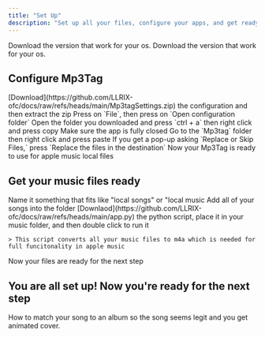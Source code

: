 ```yaml
---
title: "Set Up"
description: "Set up all your files, configure your apps, and get ready"
---
```


<Card title="Requirments" icon="download">
  <Card title="Mp3Tag" icon="tag" iconType="regular" href="https://www.mp3tag.de/en/download.html">
    Download the version that work for your os.
  </Card>
  <Card title="Apple Music App" icon="music" href="https://music.apple.com">
    Download the version that work for your os.
  </Card>
</Card>

## Configure Mp3Tag

<Steps>
  <Step title="Download and extract the config" stepNumber={1}>
    [Download](https://github.com/LLRIX-ofc/docs/raw/refs/heads/main/Mp3tagSettings.zip) the configuration and then extract the zip
  </Step>
  <Step title="Open Mp3Tag" stepNumber={2}>
    
  </Step>
  <Step title="Open configuration folder">
    Press on `File`, then press on `Open configuration folder`
  </Step>
  <Step title="Copy the config">
    Open the folder you downloaded and press `ctrl + a` then right click and press copy
  </Step>
  <Step title="Close Mp3Tag">
    Make sure the app is fully closed
  </Step>
  <Step title="Apply the configuration">
    Go to the `Mp3tag` folder then right click and press paste
  </Step>
  <Step title="Replace">
    If you get a pop-up asking `Replace or Skip Files,` press `Replace the files in the destination`
  </Step>
  <Step title="Congrats">
    Now your Mp3Tag is ready to use for apple music local files
  </Step>
</Steps>

## Get your music files ready

<Steps>
  <Step title="Create a new folder">
    Name it something that fits like "local songs" or "local music
  </Step>
  <Step title="Add you songs">
    Add all of your songs into the folder
  </Step>
  <Step title="Convert them to m4a">
    [Downlaod](https://github.com/LLRIX-ofc/docs/raw/refs/heads/main/app.py) the python script, place it in your music folder, and then double click to run it

    > This script converts all your music files to m4a which is needed for full funcitonality in apple music
  </Step>
  <Step title="Congrats">
    Now your files are ready for the next step
  </Step>
</Steps>

## You are all set up\! Now you're ready for the next step

<Card title="Album Matching" icon="sparkles">
  How to match your song to an album so the song seems legit and you get animated cover.
</Card>
